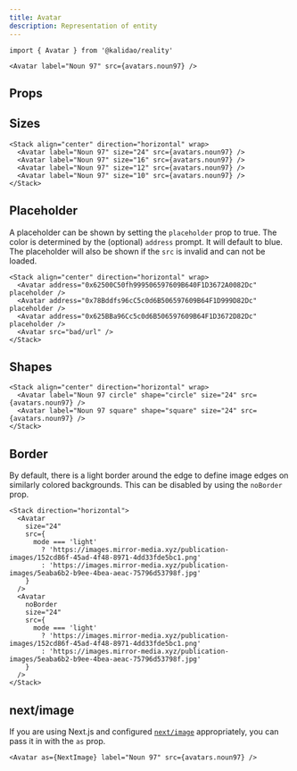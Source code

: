 ```yaml
---
title: Avatar
description: Representation of entity
---
```


```tsx
import { Avatar } from '@kalidao/reality'
```

```tsx live=true expand=true
<Avatar label="Noun 97" src={avatars.noun97} />
```

## Props

<PropsTable sourceLink={sourceLink} types={types} />

## Sizes

```tsx live=true
<Stack align="center" direction="horizontal" wrap>
  <Avatar label="Noun 97" size="24" src={avatars.noun97} />
  <Avatar label="Noun 97" size="16" src={avatars.noun97} />
  <Avatar label="Noun 97" size="12" src={avatars.noun97} />
  <Avatar label="Noun 97" size="10" src={avatars.noun97} />
</Stack>
```

## Placeholder

A placeholder can be shown by setting the `placeholder` prop to true. The color is determined by the (optional) `address` prompt. It will default to blue. The placeholder will also be shown if the `src` is invalid and can not be loaded.

```tsx live=true expand=true
<Stack align="center" direction="horizontal" wrap>
  <Avatar address="0x62500C50fh999506597609B640F1D3672A0082Dc" placeholder />
  <Avatar address="0x78Bddfs96cC5c0d6B506597609B64F1D999D82Dc" placeholder />
  <Avatar address="0x625BBa96Cc5c0d6B506597609B64F1D3672D82Dc" placeholder />
  <Avatar src="bad/url" />
</Stack>
```

## Shapes

```tsx live=true
<Stack align="center" direction="horizontal" wrap>
  <Avatar label="Noun 97 circle" shape="circle" size="24" src={avatars.noun97} />
  <Avatar label="Noun 97 square" shape="square" size="24" src={avatars.noun97} />
</Stack>
```

## Border

By default, there is a light border around the edge to define image edges on similarly colored backgrounds. This can be disabled by using the `noBorder` prop.

```tsx live=true
<Stack direction="horizontal">
  <Avatar
    size="24"
    src={
      mode === 'light'
        ? 'https://images.mirror-media.xyz/publication-images/152cd86f-45ad-4f48-8971-4dd33fde5bc1.png'
        : 'https://images.mirror-media.xyz/publication-images/5eaba6b2-b9ee-4bea-aeac-75796d53798f.jpg'
    }
  />
  <Avatar
    noBorder
    size="24"
    src={
      mode === 'light'
        ? 'https://images.mirror-media.xyz/publication-images/152cd86f-45ad-4f48-8971-4dd33fde5bc1.png'
        : 'https://images.mirror-media.xyz/publication-images/5eaba6b2-b9ee-4bea-aeac-75796d53798f.jpg'
    }
  />
</Stack>
```

## next/image

If you are using Next.js and configured [`next/image`](https://nextjs.org/docs/api-reference/next/image) appropriately, you can pass it in with the `as` prop.

```tsx live=true expand=true
<Avatar as={NextImage} label="Noun 97" src={avatars.noun97} />
```
